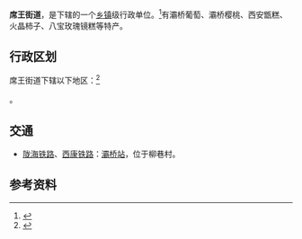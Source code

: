 {{中国乡级行政区|61/01/11/004/000}}

'''席王街道'''，是{{PRC admin/fullname|61/01/11/004/000|3}}下辖的一个[[乡镇|乡镇]]级行政单位。<ref>{{PRC admin/ref sgc|{{PRC admin/parent|61/01/11/004/000}}}}</ref>有灞桥葡萄、灞桥樱桃、西安甑糕、火晶柿子、八宝玫瑰镜糕等特产。

== 行政区划 ==

席王街道下辖以下地区：<ref>{{PRC admin/ref sgc|61/01/11/004/000}}</ref>

{{PRC admin/children|61/01/11/004/000}}。

== 交通 ==
* {{rint|cn|rail}}[[陇海铁路|陇海铁路]]、[[西康铁路|西康铁路]]：[[灞桥站|灞桥站]]，位于柳巷村。

== 参考资料 ==

{{reflist}}

{{PRC admin/navcat|61/01/11/004/000}}